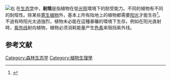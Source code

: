[[File:Tsuga_canadensis2.jpg|右]]
在[[生态学|生态学]]中，'''耐陰'''是指植物在低[[光照|光照]]環境下的耐受能力。不同的植物有不同的耐陰性。除某些[[寄生植物|寄生植物]]外，基本上所有陆地上的植物都需要[[阳光|阳光]]才能生存<ref>{{Vcite web|home=UCSB Science Line|homeaccessdate=2019 Oct 7|homeurl=http://scienceline.ucsb.edu/|title=Can plants grow without photosynthesis?|accessdate=2015 Apr 3|url=http://scienceline.ucsb.edu/getkey.php?key=4001|archivedate=2018-09-26|archiveurl=https://web.archive.org/web/20180926124416/http://scienceline.ucsb.edu/getkey.php?key=4001}}</ref>。不過有時阳光太過強烈，植物未必能在這種暴曬的環境下生存。例如在阳光直射時，[[紫外线|紫外线]]射向植物，植物必须消耗能量产生[[色素|色素]]来阻挡紫外线。

== 参考文献 ==
<references />

[[Category:森林生态学|Category:森林生态学]]
[[Category:植物生理學|Category:植物生理學]]